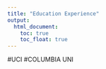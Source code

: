 ```yaml
---
title: "Education Experience"
output: 
  html_document:
    toc: true
    toc_float: true
---
```



#UCI
#COLUMBIA UNI